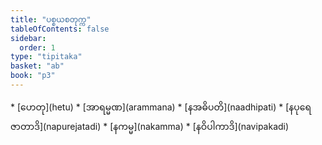 ```yaml
---
title: "ပစ္စယစတုက္က"
tableOfContents: false
sidebar:
  order: 1
type: "tipitaka"
basket: "ab"
book: "p3"
---
```



<DynamicBreadcrumb />



<TableOfContents book="p3">
* [ဟေတု](hetu)
* [အာရမ္မဏ](arammana)
* [နအဓိပတိ](naadhipati)
* [နပုရေဇာတာဒိ](napurejatadi)
* [နကမ္မ](nakamma)
* [နဝိပါကာဒိ](navipakadi)
</TableOfContents>